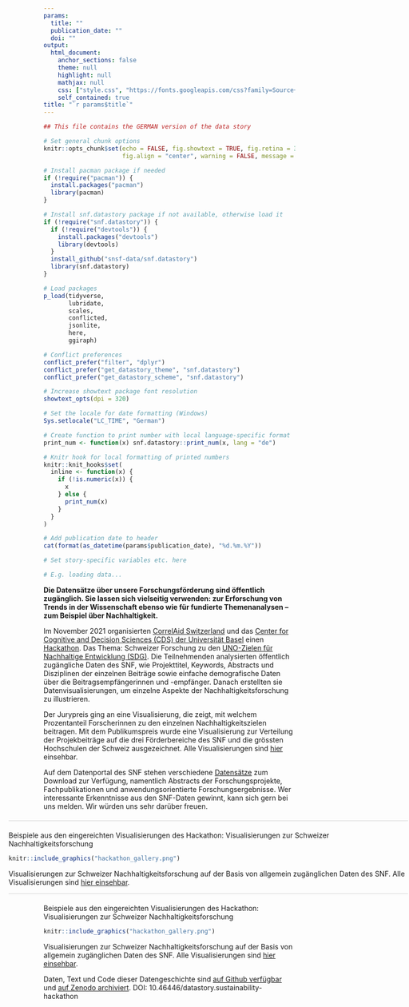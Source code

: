 ```yaml
---
params: 
  title: ""
  publication_date: ""
  doi: ""
output: 
  html_document:
    anchor_sections: false
    theme: null
    highlight: null
    mathjax: null
    css: ["style.css", "https://fonts.googleapis.com/css?family=Source+Sans+Pro:400,700&display=swap"]
    self_contained: true
title: "`r params$title`"
---
```



```r
## This file contains the GERMAN version of the data story

# Set general chunk options
knitr::opts_chunk$set(echo = FALSE, fig.showtext = TRUE, fig.retina = 3, 
                      fig.align = "center", warning = FALSE, message = FALSE)

# Install pacman package if needed
if (!require("pacman")) {
  install.packages("pacman")
  library(pacman)
}

# Install snf.datastory package if not available, otherwise load it
if (!require("snf.datastory")) {
  if (!require("devtools")) {
    install.packages("devtools")
    library(devtools)
  }
  install_github("snsf-data/snf.datastory")
  library(snf.datastory)
}

# Load packages
p_load(tidyverse,
       lubridate,
       scales, 
       conflicted, 
       jsonlite,
       here, 
       ggiraph)

# Conflict preferences
conflict_prefer("filter", "dplyr")
conflict_prefer("get_datastory_theme", "snf.datastory")
conflict_prefer("get_datastory_scheme", "snf.datastory")

# Increase showtext package font resolution
showtext_opts(dpi = 320)

# Set the locale for date formatting (Windows)
Sys.setlocale("LC_TIME", "German")

# Create function to print number with local language-specific format 
print_num <- function(x) snf.datastory::print_num(x, lang = "de")

# Knitr hook for local formatting of printed numbers
knitr::knit_hooks$set(
  inline <- function(x) {
    if (!is.numeric(x)) {
      x
    } else {
      print_num(x)
    }
  }
)
```

```r
# Add publication date to header
cat(format(as_datetime(params$publication_date), "%d.%m.%Y"))
```

```r
# Set story-specific variables etc. here

# E.g. loading data...

```

<!-- Short lead (2-3 sentences) in bold -->

__Die Datensätze über unsere Forschungsförderung sind öffentlich zugänglich. Sie lassen sich vielseitig verwenden: zur Erforschung von Trends in der Wissenschaft ebenso wie für fundierte Themenanalysen – zum Beispiel über Nachhaltigkeit.__

Im November 2021 organisierten <a href="http://www.correlaid.ch/" target="_blank">CorrelAid Switzerland</a> und das <a href="http://cds.unibas.ch/" target="_blank">Center for Cognitive and Decision Sciences (CDS) der Universität Basel</a> einen <a href="https://www.sdghackathon.io/" target="_blank">Hackathon</a>. Das Thema: Schweizer Forschung zu den <a href="https://sdgs.un.org/goals" target="_blank">UNO-Zielen für Nachhaltige Entwicklung (SDG)</a>. Die Teilnehmenden analysierten öffentlich zugängliche Daten des SNF, wie Projekttitel, Keywords, Abstracts und Disziplinen der einzelnen Beiträge sowie einfache demografische Daten über die Beitragsempfängerinnen und -empfänger. Danach erstellten sie Datenvisualisierungen, um einzelne Aspekte der Nachhaltigkeitsforschung zu illustrieren.


Der Jurypreis ging an eine Visualisierung, die zeigt, mit welchem Prozentanteil Forscherinnen zu den einzelnen Nachhaltigkeitszielen beitragen. Mit dem Publikumspreis wurde eine Visualisierung zur Verteilung der Projekbeiträge auf die drei Förderbereiche des SNF und die grössten Hochschulen der Schweiz ausgezeichnet. Alle Visualisierungen sind <a href="https://www.sdghackathon.io/hackathon-visualizations" target="_blank">hier</a> einsehbar. 

Auf dem Datenportal des SNF stehen verschiedene <a href="https://data.snf.ch/datasets" target="_blank">Datensätze</a> zum Download zur Verfügung, namentlich Abstracts der Forschungsprojekte, Fachpublikationen und anwendungsorientierte Forschungsergebnisse. Wer interessante Erkenntnisse aus den SNF-Daten gewinnt, kann sich gern bei uns melden. Wir würden uns sehr darüber freuen. 

<div class="plot-box">

<div class="hide-mobile hide-tablet" style="width: 800px;position: relative;max-width: 800px;left: -70px;border-top: 1px solid #d3d3d3;border-bottom: 1px solid #d3d3d3;padding-top: 20px;margin: 20px 0;">

<div class="plot-title">Beispiele aus den eingereichten Visualisierungen des Hackathon: Visualisierungen zur Schweizer Nachhaltigkeitsforschung</div>

```r
knitr::include_graphics("hackathon_gallery.png")
```

<div class="caption">
Visualisierungen zur Schweizer Nachhaltigkeitsforschung auf der Basis von allgemein zugänglichen Daten des SNF. Alle Visualisierungen sind <a href="https://www.sdghackathon.io/hackathon-visualizations" target="_blank">hier einsehbar</a>.
</div>

</div>

<div class="hide-desktop">

<div class="plot-title">Beispiele aus den eingereichten Visualisierungen des Hackathon: Visualisierungen zur Schweizer Nachhaltigkeitsforschung</div>


```r
knitr::include_graphics("hackathon_gallery.png")
```

<div class="caption">
Visualisierungen zur Schweizer Nachhaltigkeitsforschung auf der Basis von allgemein zugänglichen Daten des SNF. Alle Visualisierungen sind <a href="https://www.sdghackathon.io/hackathon-visualizations" target="_blank">hier einsehbar</a>.
</div>

</div>
</div>


Daten, Text und Code dieser Datengeschichte sind <a href="https://github.com/snsf-data/datastory_sustainability_hackathon" target="_blank">auf Github verfügbar</a> und <a href="https://doi.org/10.46446/datastory.sustainability-hackathon" target="_blank">auf Zenodo archiviert</a>. DOI: 10.46446/datastory.sustainability-hackathon